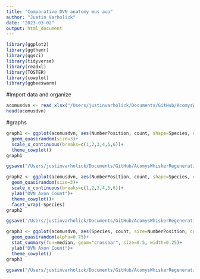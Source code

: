 ```yaml
---
title: "Comparative DVN anatomy mus aco"
author: "Justin Varholick"
date: "2023-03-02"
output: html_document
---
```


```r
library(ggplot2)
library(ggthemr)
library(ggsci)
library(tidyverse)
library(readxl)
library(TOSTER)
library(cowplot)
library(ggbeeswarm)
```

#Import data and organize
```r
acomusdvn <- read_xlsx("/Users/justinvarholick/Documents/GitHub/AcomysWhiskerRegeneration/Axon counts Aco Mus/AcoMusAxonComparison_data.xlsx")
head(acomusdvn)
```

#graphs
```r
graph1 <- ggplot(acomusdvn, aes(NumberPosition, count, shape=Species, color=LetterPosition))+
  geom_quasirandom(size=3)+
  scale_x_continuous(breaks=c(1,2,3,4,5,6))+
  theme_cowplot()
graph1

ggsave("/Users/justinvarholick/Documents/GitHub/AcomysWhiskerRegeneration/Axon counts Aco Mus/scatter_AcoMusAxonCount.png", graph1, units="cm", width = 19, height = 8, device='png', dpi=300)
```
```r
graph2 <- ggplot(acomusdvn, aes(NumberPosition, count, shape=Species, color=LetterPosition))+
  geom_quasirandom(size=3)+
  scale_x_continuous(breaks=c(1,2,3,4,5,6))+
  ylab("DVN Axon Count")+
  theme_cowplot()+
  facet_wrap(~Species)
graph2

ggsave("/Users/justinvarholick/Documents/GitHub/AcomysWhiskerRegeneration/Axon counts Aco Mus/scatter_AcoMusAxonCount_facet.png", graph2, units="cm", width = 19, height = 8, device='png', dpi=300)
```
```r
graph3 <- ggplot(acomusdvn, aes(Species, count, size=NumberPosition, color=LetterPosition))+
  geom_quasirandom(alpha=0.75)+
  stat_summary(fun=median, geom="crossbar", size=0.5, width=0.25)+
  ylab("DVN Axon Count")+
  theme_cowplot()
graph3

ggsave("/Users/justinvarholick/Documents/GitHub/AcomysWhiskerRegeneration/Axon counts Aco Mus/scatter_AcoMusAxonCount_species.png", graph3, units="cm", width = 19, height = 10, device='png', dpi=300)
```

